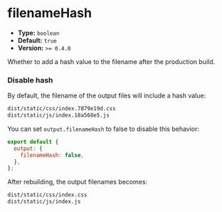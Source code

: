 # filenameHash

- **Type:** `boolean`
- **Default:** `true`
- **Version:** `>= 0.4.0`

Whether to add a hash value to the filename after the production build.

### Disable hash

By default, the filename of the output files will include a hash value:

```bash
dist/static/css/index.7879e19d.css
dist/static/js/index.18a568e5.js
```

You can set `output.filenameHash` to false to disable this behavior:

```js
export default {
  output: {
    filenameHash: false,
  },
};
```

After rebuilding, the output filenames becomes:

```bash
dist/static/css/index.css
dist/static/js/index.js
```
